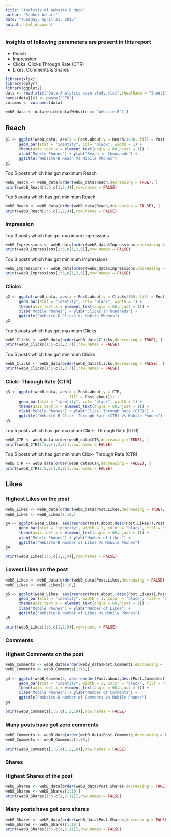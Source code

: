 ---
title: "Analysis of Website B data"
author: "Sanket Achari"
date: "Tuesday, April 21, 2015"
output: html_document
---

### Insights of following parameters are present in this report
- Reach
- Impression 
- Clicks, Clicks Through Rate (CTR)
- Likes, Comments & Shares


```{r,echo=FALSE, warning=FALSE, cache=TRUE, message=FALSE,comment=NA,comment=NA,comment=NA}
library(xlsx)
library(dplyr)
library(ggplot2)
data <- read.xlsx("Data Analytics case study.xlsx",sheetName = "Sheet1")
names(data)[8] <- paste("CTR")
columns <- colnames(data)
```


```{r, echo=FALSE,comment=NA,comment=NA}
webB_data <- data[which(data$Website == "Website B"),]
```


## Reach 
```{r,echo=FALSE, cache =TRUE,message=FALSE ,fig.height= 8, fig.width= 12, fig.align='center',comment=NA,comment=NA}
g1 <- ggplot(webB_data, aes(x = Post.about,y = Reach/1000, fill = Post.about))+
      geom_bar(stat = "identity", col= "black", width = 1) + 
      theme(axis.text.x = element_text(angle = 60,hjust = 1)) +
      xlab("Mobile Phones") + ylab("Reach in thousands") +
      ggtitle("Website-B Reach Vs Mobile Phones")
g1

```


Top 5 posts which has got maximum Reach
```{r, echo=FALSE,comment=NA,comment=NA}
webB_Reach <- webB_data[order(webB_data$Reach,decreasing = TRUE), ] 
print(webB_Reach[1:5,c(1,2,4)],row.names = FALSE)
```

Top 5 posts which has got minimum Reach
```{r, echo=FALSE,comment=NA}
webB_Reach <- webB_data[order(webB_data$Reach,decreasing = FALSE), ] 
print(webB_Reach[1:5,c(1,2,4)],row.names = FALSE)
```

### Impression

Top 3 posts which has got maximum Impressions
```{r, echo=FALSE,comment=NA}
webB_Impressions <- webB_data[order(webB_data$Impressions,decreasing = TRUE), ] 
print(webB_Impressions[1:3,c(1,2,6)],row.names = FALSE)
```

Top 3 posts which has got minimum Impressions
```{r, echo=FALSE,comment=NA}
webB_Impressions <- webB_data[order(webB_data$Impressions,decreasing = FALSE), ] 
print(webB_Impressions[1:3,c(1,2,6)],row.names = FALSE)
```


### Clicks
```{r, echo=FALSE, cache =TRUE,message=FALSE ,fig.height= 6.5, fig.width= 12, fig.align='center',comment=NA}
g2 <- ggplot(webB_data, aes(x = Post.about,y = Clicks/100, fill = Post.about))+
      geom_bar(stat = "identity", col= "black", width = 1) + 
      theme(axis.text.x = element_text(angle = 60,hjust = 1)) +
      xlab("Mobile Phones") + ylab("Clicks in hundreds") +
      ggtitle("Website-B Clicks Vs Mobile Phones")
g2

```


Top 5 posts which has got maximum Clicks
```{r, echo=FALSE,comment=NA}
webB_Clicks <- webB_data[order(webB_data$Clicks,decreasing = TRUE), ] 
print(webB_Clicks[1:5,c(1,2,7)],row.names = FALSE)
```

Top 5 posts which has got minimum Clicks
```{r, echo=FALSE,comment=NA}
webB_Clicks <- webB_data[order(webB_data$Clicks,decreasing = FALSE), ] 
print(webB_Clicks[1:5,c(1,2,7)],row.names = FALSE)
```

### Click- Through Rate (CTR)

```{r,echo=FALSE,cache =TRUE,message=FALSE ,fig.height= 6, fig.width= 12, fig.align='center',comment=NA}
g3 <- ggplot(webB_data, aes(x = Post.about,y = CTR, 
                            fill = Post.about))+
      geom_bar(stat = "identity", col= "black", width = 1) + 
      theme(axis.text.x = element_text(angle = 60,hjust = 1)) +
      xlab("Mobile Phones") + ylab("Click- Through Rate (CTR)") +
      ggtitle("Website-B Click- Through Rate (CTR) Vs Mobile Phones")
g3

```

Top 5 posts which has got maximum Click- Through Rate (CTR)
```{r, echo=FALSE,comment=NA}
webB_CTR <- webB_data[order(webB_data$CTR,decreasing = TRUE), ] 
print(webB_CTR[1:5,c(1,2,8)],row.names = FALSE)
```

Top 5 posts which has got minimum Click- Through Rate (CTR)
```{r, echo=FALSE,comment=NA}
webB_CTR <- webB_data[order(webB_data$CTR,decreasing = FALSE), ] 
print(webB_CTR[1:5,c(1,2,8)],row.names = FALSE)
```


## Likes

### Highest Likes on the post
```{r, echo=FALSE,comment=NA}
webB_Likes <- webB_data[order(webB_data$Post.Likes,decreasing = TRUE), ] 
webB_Likes <- webB_Likes[1:10,] 
```

```{r,echo=FALSE,cache =TRUE,message=FALSE ,fig.height= 6, fig.width= 6, fig.align='center',comment=NA}
g4 <- ggplot(webB_Likes, aes(reorder(Post.about,desc(Post.Likes)),Post.Likes))+
      geom_bar(stat = "identity", width = 1, color = "black", fill = "darkgreen") + 
      theme(axis.text.x = element_text(angle = 60,hjust = 1)) +
      xlab("Mobile Phones") + ylab("Number of Likes") +
      ggtitle("Website-B Number of Likes Vs Mobile Phones")
g4

```
```{r, echo=FALSE,comment=NA}
print(webB_Likes[1:5,c(1,2,9)],row.names = FALSE)
```


### Lowest Likes on the post

```{r,echo=FALSE,cache =TRUE,message=FALSE ,fig.height= 6, fig.width= 6, fig.align='center',comment=NA}
webB_Likes <- webB_data[order(webB_data$Post.Likes,decreasing = FALSE), ] 
webB_Likes <- webB_Likes[1:10,] 

g5 <- ggplot(webB_Likes, aes(reorder(Post.about,-desc(Post.Likes)),Post.Likes))+
      geom_bar(stat = "identity", width = 1, color = "black", fill = "red") + 
      theme(axis.text.x = element_text(angle = 60,hjust = 1)) +
      xlab("Mobile Phones") + ylab("Number of Likes") +
      ggtitle("Website-B Number of Likes Vs Mobile Phones")
g5

print(webB_Likes[1:5,c(1,2,9)],row.names = FALSE)
```


### Comments

### Highest Comments on the post

```{r,echo=FALSE,cache =TRUE,message=FALSE ,fig.height= 8, fig.width= 8, fig.align='center',comment=NA}
webB_Comments <- webB_data[order(webB_data$Post.Comments,decreasing = TRUE), ] 
webB_Comments <- webB_Comments[1:10,] 

g4 <- ggplot(webB_Comments, aes(reorder(Post.about,desc(Post.Comments)),Post.Comments))+
      geom_bar(stat = "identity", width = 1, color = "black", fill = "darkgreen") + 
      theme(axis.text.x = element_text(angle = 60,hjust = 1)) +
      xlab("Mobile Phones") + ylab("Number of Comments") +
      ggtitle("Website-B Number of Comments Vs Mobile Phones")
g4

print(webB_Comments[1:5,c(1,2,10)],row.names = FALSE)
```

### Many posts have got zero comments
```{r,echo=FALSE,cache =TRUE,message=FALSE ,fig.height= 6, fig.width= 6, fig.align='center',comment=NA}
webB_Comments <- webB_data[order(webB_data$Post.Comments,decreasing = FALSE), ] 
webB_Comments <- webB_Comments[1:10,] 

print(webB_Comments[1:5,c(1,2,10)],row.names = FALSE)
```



### Shares

### Highest Shares of the post

```{r,echo=FALSE,cache =TRUE,message=FALSE ,fig.height= 6, fig.width= 6, fig.align='center',comment=NA}
webB_Shares <- webB_data[order(webB_data$Post.Shares,decreasing = TRUE), ] 
webB_Shares <- webB_Shares[1:10,] 
print(webB_Shares[1:5,c(1,2,11)],row.names = FALSE)
```

### Many posts have got zero shares
```{r,echo=FALSE,cache =TRUE,message=FALSE ,fig.height= 6, fig.width= 6, fig.align='center',comment=NA}
webB_Shares <- webB_data[order(webB_data$Post.Shares,decreasing = FALSE), ] 
webB_Shares <- webB_Shares[1:10,] 
print(webB_Shares[1:5,c(1,2,11)],row.names = FALSE)
```

